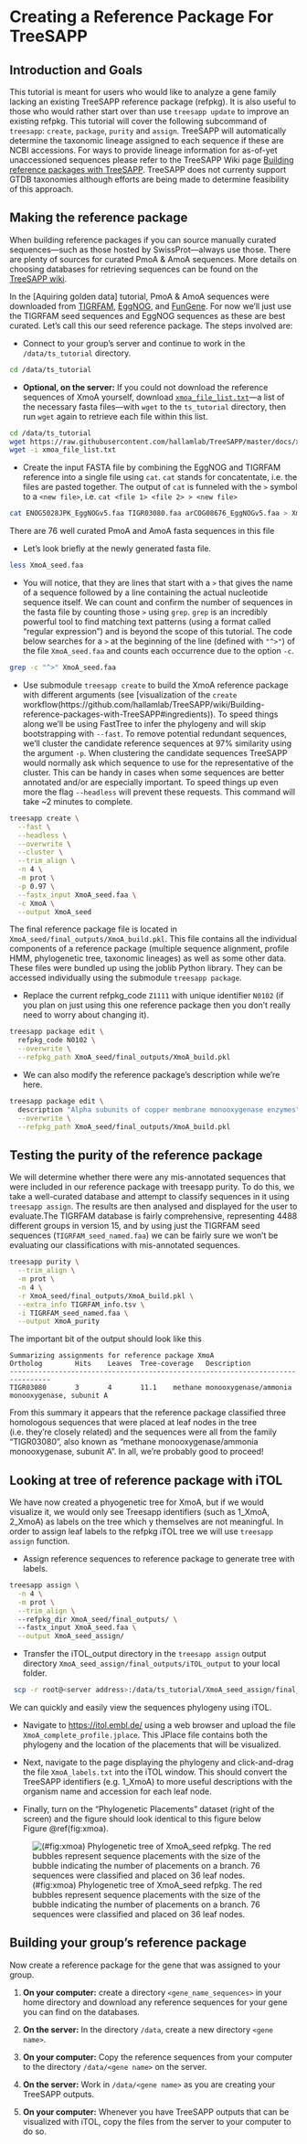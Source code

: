 # Creating a Reference Package For TreeSAPP {#treesapp-create}

## Introduction and Goals

This tutorial is meant for users who would like to analyze a gene family lacking an existing TreeSAPP reference package (refpkg). It is also useful to those who would rather start over than use `treesapp update` to improve an existing refpkg. This tutorial will cover the following subcommand of `treesapp`: `create`, `package`, `purity` and `assign`. TreeSAPP will automatically determine the taxonomic lineage assigned to each sequence if these are NCBI accessions. For ways to provide lineage information for as-of-yet unaccessioned sequences please refer to the TreeSAPP Wiki page [Building reference packages with TreeSAPP](https://github.com/hallamlab/TreeSAPP/wiki/Building-reference-packages-with-TreeSAPP#alternative-sources). TreeSAPP does not currenty support GTDB taxonomies although efforts are being made to determine feasibility of this approach. 

## Making the reference package

When building reference packages if you can source manually curated sequences---such as those hosted by SwissProt---always use those. There are plenty of sources for curated PmoA & AmoA sequences. More details on choosing databases for retrieving sequences can be found on the [TreeSAPP wiki](https://github.com/hallamlab/TreeSAPP/wiki/Building-reference-packages-with-TreeSAPP#step-1-reference-sequences).

In the [Aquiring golden data] tutorial, PmoA & AmoA sequences were downloaded from [TIGRFAM](http://tigrfams.jcvi.org/cgi-bin/index.cgi), [EggNOG](http://eggnog5.embl.de/#/app/home), and [FunGene](http://fungene.cme.msu.edu/). For now we'll just use the TIGRFAM seed sequences and EggNOG sequences as these are best curated. Let's call this our seed reference package. The steps involved are:

-   Connect to your group's server and continue to work in the `/data/ts_tutorial` directory.

```bash
cd /data/ts_tutorial
```

-   **Optional, on the server:** If you could not download the reference sequences of XmoA yourself, download [`xmoa_file_list.txt`](https://github.com/hallamlab/TreeSAPP/blob/master/docs/xmoa_file_list.txt)---a list of the necessary fasta files---with `wget` to the `ts_tutorial` directory, then run `wget` again to retrieve each file within this list.

```bash
cd /data/ts_tutorial
wget https://raw.githubusercontent.com/hallamlab/TreeSAPP/master/docs/xmoa_file_list.txt`
wget -i xmoa_file_list.txt
```

-   Create the input FASTA file by combining the EggNOG and TIGRFAM reference into a single file using `cat`. `cat` stands for concatentate, i.e. the files are pasted together. The output of `cat` is funneled with the `>` symbol to a `<new file>`, i.e.  `cat <file 1> <file 2> > <new file>` 

```bash
cat ENOG5028JPK_EggNOGv5.faa TIGR03080.faa arCOG08676_EggNOGv5.faa > XmoA_seed.faa
```

There are 76 well curated PmoA and AmoA fasta sequences in this file

-   Let's look briefly at the newly generated fasta file.

```bash
less XmoA_seed.faa
```

-   You will notice, that they are lines that start with a `>` that gives the name of a sequence followed by a line containing the actual nucleotide sequence itself. We can count and confirm the number of sequences in the fasta file by counting those `>` using `grep`. `grep` is an incredibly powerful tool to find matching text patterns (using a format called "regular expression") and is beyond the scope of this tutorial. The code below searches for a `>` at the beginning of the line (defined with `"^>"`) of the file `XmoA_seed.faa` and counts each occurrence due to the option `-c`.

```bash
grep -c "^>" XmoA_seed.faa
```

-   Use submodule `treesapp create` to build the XmoA reference package with different arguments (see [visualization of the `create` workflow(https://github.com/hallamlab/TreeSAPP/wiki/Building-reference-packages-with-TreeSAPP#ingredients)). To speed things along we'll be using FastTree to infer the phylogeny and will skip bootstrapping with `--fast`. To remove potential redundant sequences, we'll cluster the candidate reference sequences at 97% similarity using the argument `-p`. When clustering the candidate sequences TreeSAPP would normally ask which sequence to use for the representative of the cluster. This can be handy in cases when some sequences are better annotated and/or are especially important. To speed things up even more the flag `--headless` will prevent these requests. This command will take \~2 minutes to complete.

```bash
treesapp create \
  --fast \
  --headless \
  --overwrite \
  --cluster \
  --trim_align \
  -n 4 \
  -m prot \
  -p 0.97 \
  --fastx_input XmoA_seed.faa \
  -c XmoA \
  --output XmoA_seed
```

The final reference package file is located in `XmoA_seed/final_outputs/XmoA_build.pkl`. This file contains all the individual components of a reference package (multiple sequence alignment, profile HMM, phylogenetic tree, taxonomic lineages) as well as some other data. These files were bundled up using the joblib Python library. They can be accessed individually using the submodule `treesapp package`.

-   Replace the current refpkg_code `Z1111` with unique identifier `N0102` (if you plan on just using this one reference package then you don't really need to worry about changing it).

```bash
treesapp package edit \
  refpkg_code N0102 \
  --overwrite \
  --refpkg_path XmoA_seed/final_outputs/XmoA_build.pkl
```

-   We can also modify the reference package's description while we're here.

```bash
treesapp package edit \
  description "Alpha subunits of copper membrane monooxygenase enzymes" \
  --overwrite \
  --refpkg_path XmoA_seed/final_outputs/XmoA_build.pkl
```

## Testing the purity of the reference package

We will determine whether there were any mis-annotated sequences that were included in our reference package with treesapp purity. To do this, we take a well-curated database and attempt to classify sequences in it using `treesapp assign`. The results are then analysed and displayed for the user to evaluate.The TIGRFAM database is fairly comprehensive, representing 4488 different groups in version 15, and by using just the TIGRFAM seed sequences (`TIGRFAM_seed_named.faa`) we can be fairly sure we won't be evaluating our classifications with mis-annotated sequences.

```bash
treesapp purity \
  --trim_align \
  -m prot \
  -n 4 \
  -r XmoA_seed/final_outputs/XmoA_build.pkl \
  --extra_info TIGRFAM_info.tsv \
  -i TIGRFAM_seed_named.faa \
  --output XmoA_purity
```

The important bit of the output should look like this

    Summarizing assignments for reference package XmoA
    Ortholog        Hits    Leaves  Tree-coverage   Description
    --------------------------------------------------------------------------------
    TIGR03080       3       4       11.1    methane monooxygenase/ammonia monooxygenase, subunit A

From this summary it appears that the reference package classified three homologous sequences that were placed at leaf nodes in the tree (i.e. they're closely related) and the sequences were all from the family "TIGR03080", also known as "methane monooxygenase/ammonia monooxygenase, subunit A". In all, we're probably good to proceed!

## Looking at tree of reference package with iTOL

We have now created a phyogenetic tree for XmoA, but if we would visualize it, we would only see Treesapp identifiers (such as 1_XmoA, 2_XmoA) as labels on the tree  which y themselves are not meaningful. In order to assign leaf labels to the refpkg iTOL tree we will use `treesapp assign` function.  

-   Assign reference sequences to reference package to generate tree with labels.

```bash
treesapp assign \
  -n 4 \
  -m prot \
  --trim_align \  
  --refpkg_dir XmoA_seed/final_outputs/ \ 
  --fastx_input XmoA_seed.faa \
  --output XmoA_seed_assign/
```
 
 -   Transfer the iTOL_output directory in the `treesapp assign`  output directory `XmoA_seed_assign/final_outputs/iTOL_output` to your local folder.
 
```bash
 scp -r root@<server address>:/data/ts_tutorial/XmoA_seed_assign/final_outputs/iTOL_output <path to your local directory>
```

We can quickly and easily view the sequences phylogeny using iTOL.

-   Navigate to <https://itol.embl.de/> using a web browser and upload the file `XmoA_complete_profile.jplace`. This JPlace file contains both the phylogeny and the location of the placements that will be visualized.

-   Next, navigate to the page displaying the phylogeny and click-and-drag the file `XmoA_labels.txt` into the iTOL window. This should convert the TreeSAPP identifiers (e.g. 1_XmoA) to more useful descriptions with the organism name and accession for each leaf node.

-   Finally, turn on the "Phylogenetic Placements" dataset (right of the screen) and the figure should look identical to this figure below Figure \@ref(fig:xmoa).

![(\#fig:xmoa) Phylogenetic tree of XmoA_seed refpkg. The red bubbles represent sequence placements with the size of the bubble indicating the number of placements on a branch. 76 sequences were classified and placed on 36 leaf nodes. ](images/XmoA_seed_iTOLtree.svg)


## Building your group's reference package

Now create a reference package for the gene that was assigned to your group.

1) **On your computer:** create a directory `<gene_name_sequences>` in your home directory and download any reference sequences for your gene you can find on the databases.

1) **On the server:** In the directory `/data`, create a new directory `<gene name>`.

1) **On your computer:** Copy the reference sequences from your computer to the directory `/data/<gene name>` on the server.

1) **On the server:** Work in `/data/<gene name>` as you are creating your TreeSAPP outputs.

1) **On your computer:** Whenever you have TreeSAPP outputs that can be visualized with iTOL, copy the files from the server to your computer to do so.
